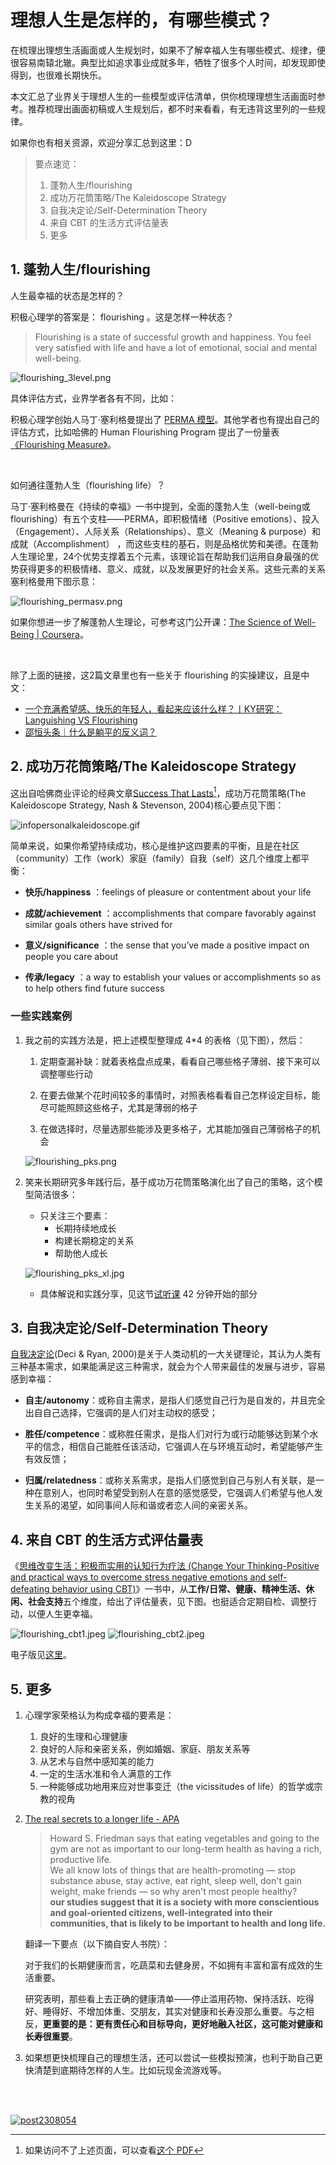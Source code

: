 # 理想人生是怎样的，有哪些模式？

在梳理出理想生活画面或人生规划时，如果不了解幸福人生有哪些模式、规律，便很容易南辕北辙。典型比如追求事业成就多年，牺牲了很多个人时间，却发现即使得到，也很难长期快乐。

本文汇总了业界关于理想人生的一些模型或评估清单，供你梳理理想生活画面时参考。推荐梳理出画面初稿或人生规划后，都不时来看看，有无违背这里列的一些规律。

如果你也有相关资源，欢迎分享汇总到这里：D

> 要点速览：
> 1. 蓬勃人生/flourishing
> 2. 成功万花筒策略/The Kaleidoscope Strategy
> 3. 自我决定论/Self-Determination Theory
> 4. 来自 CBT 的生活方式评估量表
> 5. 更多

## 1. 蓬勃人生/flourishing  

人生最幸福的状态是怎样的？

积极心理学的答案是： flourishing 。这是怎样一种状态？

> Flourishing is a state of successful growth and happiness. You feel very satisfied with life and have a lot of emotional, social and mental well-being.

![flourishing_3level.png](https://cdn.sunnyhuang.net/clipping/flourishing_3level.png/webp ':size=600')

具体评估方式，业界学者各有不同，比如：

积极心理学创始人马丁·塞利格曼提出了 [PERMA 模型](https://www.viacharacter.org/pdf/Flourishing.pdf)。其他学者也有提出自己的评估方式，比如哈佛的 Human Flourishing Program 提出了一份量表[《Flourishing Measure》](https://hfh.fas.harvard.edu/files/pik/files/flourishing_measure_pdf.pdf)。

<br />

如何通往蓬勃人生（flourishing life）？

马丁·塞利格曼在《持续的幸福》一书中提到，全面的蓬勃人生（well-being或flourishing）有五个支柱——PERMA，即积极情绪（Positive emotions）、投入（Engagement）、人际关系（Relationships）、意义（Meaning & purpose）和成就（Accomplishment） ，而这些支柱的基石，则是品格优势和美德。在蓬勃人生理论里，24个优势支撑着五个元素，该理论旨在帮助我们运用自身最强的优势获得更多的积极情绪、意义、成就，以及发展更好的社会关系。这些元素的关系塞利格曼用下图示意：

![flourishing_permasv.png](https://cdn.sunnyhuang.net/clipping/flourishing_permasv.png ':size=350')

如果你想进一步了解蓬勃人生理论，可参考这门公开课：[The Science of Well-Being | Coursera](https://www.coursera.org/learn/the-science-of-well-being)。

<br />

除了上面的链接，这2篇文章里也有一些关于 flourishing 的实操建议，且是中文：

* [一个充满希望感、快乐的年轻人，看起来应该什么样？丨KY研究：Languishing VS Flourishing](https://mp.weixin.qq.com/s/27y7b37njjQ5rYiWR83xnw)
* [邵恒头条｜什么是躺平的反义词？](https://m.igetget.com/share/course/article?id=RQLYWyjMZoa0J1vlglXp4wvzDbO26B)

## 2. 成功万花筒策略/The Kaleidoscope Strategy 


这出自哈佛商业评论的经典文章[Success That Lasts](https://hbr.org/2004/02/success-that-lasts)[^1]，成功万花筒策略(The Kaleidoscope Strategy, Nash & Stevenson, 2004)核心要点见下图：

![infopersonalkaleidoscope.gif](https://cdn.sunnyhuang.net/share/infopersonalkaleidoscope.gif)

简单来说，如果你希望持续成功，核心是维护这四要素的平衡，且是在社区（community）工作（work）家庭（family）自我（self）这几个维度上都平衡：


* **快乐/happiness** ：feelings of pleasure or contentment about your life

* **成就/achievement** ：accomplishments that compare favorably against similar goals others have strived for

* **意义/significance** ：the sense that you’ve made a positive impact on people you care about

* **传承/legacy** ：a way to establish your values or accomplishments so as to help others find future success


### 一些实践案例 

1. 我之前的实践方法是，把上述模型整理成 4*4 的表格（见下图），然后：
    1. 定期查漏补缺：就着表格盘点成果，看看自己哪些格子薄弱、接下来可以调整哪些行动
    2. 在要去做某个花时间较多的事情时，对照表格看看自己怎样设定目标，能尽可能照顾这些格子，尤其是薄弱的格子

    3. 在做选择时，尽量选那些能涉及更多格子，尤其能加强自己薄弱格子的机会
    
    ![flourishing_pks.png](https://cdn.sunnyhuang.net/share/flourishing_pks.png ':size=400')

2. 笑来长期研究多年践行后，基于成功万花筒策略演化出了自己的策略，这个模型简洁很多：
    - 只关注三个要素：
        - 长期持续地成长
        - 构建长期稳定的关系
        - 帮助他人成长

     ![flourishing_pks_xl.jpg](https://cdn.sunnyhuang.net/clipping/flourishing_pks_xl.jpg ':size=400')

    - 具体解说和实践分享，见这节[试听课](https://appqme5icso8118.h5.xiaoeknow.com/p/course/video/v_62fc5f9ee4b00a4f3734c94a) 42 分钟开始的部分
    



## 3. 自我决定论/Self-Determination Theory 

[自我决定论](https://selfdeterminationtheory.org/the-theory/)(Deci & Ryan, 2000)是关于人类动机的一大关键理论，其认为人类有三种基本需求，如果能满足这三种需求，就会为个人带来最佳的发展与进步，容易感到幸福：

- **自主/autonomy**：或称自主需求，是指人们感觉自己行为是自发的，并且完全出自自己选择，它强调的是人们对主动权的感受；

- **胜任/competence**：或称胜任需求，是指人们对行为或行动能够达到某个水平的信念，相信自己能胜任该活动，它强调人在与环境互动时，希望能够产生有效反馈；

- **归属/relatedness**：或称关系需求，是指人们感觉到自己与别人有关联，是一种在意别人，也同时希望受到别人在意的感觉感受，它强调人们希望与他人发生关系的渴望，如同事间人际和谐或者恋人间的亲密关系。


## 4. 来自 CBT 的生活方式评估量表 

《[思维改变生活：积极而实用的认知行为疗法 (Change Your Thinking-Positive and practical ways to overcome stress negative emotions and self-defeating behavior using CBT)](https://book.douban.com/subject/2984241/)》一书中，从**工作/日常、健康、精神生活、休闲、社会支持**五个维度，给出了评估量表，见下图。也挺适合定期自检、调整行动，以便人生更幸福。

![flourishing_cbt1.jpeg](https://cdn.sunnyhuang.net/share/flourishing_cbt1.jpeg/webp ':size=200')
![flourishing_cbt2.jpeg](https://cdn.sunnyhuang.net/share/flourishing_cbt2.jpeg/webp ':size=200')

电子版见[这里](https://sunnylife.feishu.cn/wiki/wikcnLgwe78yfvOlxcgBaQlcVig?office_edit=1&table=tblUpalTUaaF0KEz&sheet=I7ElK9)。


## 5. 更多 

1. 心理学家荣格认为构成幸福的要素是：
    1. 良好的生理和心理健康
    2. 良好的人际和亲密关系，例如婚姻、家庭、朋友关系等
    3. 从艺术与自然中感知美的能力
    4. 一定的生活水准和令人满意的工作
    5. 一种能够成功地用来应对世事变迁（the vicissitudes of life）的哲学或宗教的视角

2. [The real secrets to a longer life - APA](https://www.apa.org/monitor/2011/12/longer-life)

    > Howard S. Friedman says that eating vegetables and going to the gym are not as important to our long-term health as having a rich, productive life.<br />We all know lots of things that are health-promoting — stop substance abuse, stay active, eat right, sleep well, don't gain weight, make friends — so why aren't most people healthy?<br />**our studies suggest that it is a society with more conscientious and goal-oriented citizens, well-integrated into their communities, that is likely to be important to health and long life.**

    翻译一下要点（以下摘自安人书院）：

    对于我们的长期健康而言，吃蔬菜和去健身房，不如拥有丰富和富有成效的生活重要。

    研究表明，那些看上去正确的健康清单——停止滥用药物、保持活跃、吃得好、睡得好、不增加体重、交朋友，其实对健康和长寿没那么重要。与之相反，**更重要的是：更有责任心和目标导向，更好地融入社区，这可能对健康和长寿很重要**。



3. 如果想更快梳理自己的理想生活，还可以尝试一些模拟预演，也利于助自己更快清楚到底期待怎样的人生。比如玩现金流游戏等。

<br />



[^1]:如果访问不了上述页面，可以查看[这个 PDF](https://cdn.sunnyhuang.net/clipping/nash_stevenson_2004_success%20that%20lasts%2C%20the%20kaleidoscope%20strategy.pdf) 

<br />


[![post2308054](https://cdn.sunnyhuang.net/share/banner2308047.png/webp)](/)
